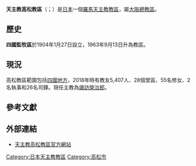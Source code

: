 {{unreferenced|time=2009-09-02T07:25:55+00:00}}
{{Infobox Roman Catholic diocese
|Roman Catholic Diocese of = 天主教高松教区
|Latin name of diocese = Dioecesis Takamatsuensis
|border = catholic
|image =
|caption = 
|location = [[日本|日本]]
|territory = [[四國地方|四國地方]]
|population = 4,452
|rite = [[羅馬禮|羅馬禮]]
|patron = 
|province = [[天主教大阪總教區|大阪]]
|established = 1963年
|cathedral = 櫻町教會
|co-cathedral =
|leadership = 主教
|website = http://www.takamatsu.catholic.ne.jp/
|pope = {{incumbent pope}}
|ordinary = 諏訪榮治郎
|coadjutor_bishop = 
|auxiliary = 
|emeritus = 
|map = [[File:Giappone_-_Diocesi_di_Takamatsu.png|250px]]
|map_caption = 教區管轄圖
}}
'''天主教高松教區'''（{{lang-la|Dioecesis Takamatsuensis}}；{{lang-ja|カトリック高松教区}}）是[[日本|日本]]一個[[羅馬天主教|羅馬天主教]][[教區|教區]]，屬[[天主教大阪總教區|大阪總教區]]。

==歷史==
'''四國監牧區'''於1904年1月27日設立，1963年9月13日升為教區。

==現況==
高松教區範圍包括[[四國地方|四國地方]]，2018年時有教友5,407人、28個堂區、55名修女、2名執事和26名司鐸。現任主教為[[諏訪榮治郎|諏訪榮治郎]]。

== 參考文獻 ==
{{reflist}}

== 外部連結 ==
* [http://www.takamatsu.catholic.ne.jp/ 天主教高松教區官方網站] {{Wayback|url=http://www.takamatsu.catholic.ne.jp/ |date=20080113140821 }} {{ja}}

[[Category:日本天主教教區|Category:日本天主教教區]]
[[Category:高松市|Category:高松市]]
{{日本天主教教省}}